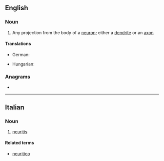 ==English==

===Noun===
{{wikipedia}}
{{en-noun}}

# {{lb|en|neuroanatomy}} Any projection from the body of a [[neuron]]; either a [[dendrite]] or an [[axon]]

====Translations====
{{trans-top|any projection from the body of a neuron}}
* German: {{t|de|Neurit|m}}
{{trans-mid}}
* Hungarian: {{t|hu|neurit}}
{{trans-bottom}}

===Anagrams===
* {{anagrams|en|retinue|reunite|unitree|uterine}}

----

==Italian==

===Noun===
{{it-noun|f}}

# {{lb|it|pathology}} [[neuritis]]

====Related terms====
* [[neuritico]]